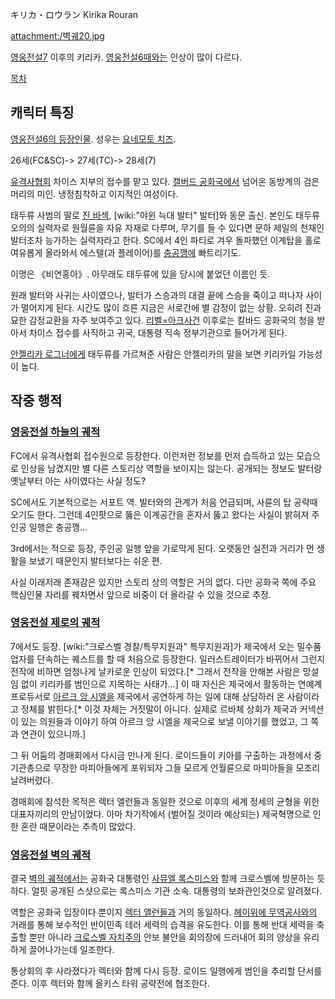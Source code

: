 キリカ・ロウラン
Kirika Rouran

attachment:/벽궤20.jpg

[[영웅전설7]] 이후의 키리카. [[영웅전설6]]때와는 인상이 많이 다르다.

[[목차]]
== 캐릭터 특징 ==
[[영웅전설6의 등장인물]]. 성우는 [[요네모토 치즈]].

26세(FC&SC)-> 27세(TC)-> 28세(7)

[[유격사협회]] 차이스 지부의 접수를 맡고 있다. [[캘버드 공화국]]에서 넘어온 동방계의 검은 머리의 미인. 냉정침착하고 이지적인 여성이다.

태두류 사범의 딸로 [[진 바섹]], [wiki:"야윈 늑대 발터" 발터]와 동문 출신. 본인도 태두류오의의 실력자로 원월륜을 자유 자재로 다루며, 무기를 들 수 있다면 문하 제일의 천재인 발터조차 능가하는 실력자라고 한다. SC에서 4인 파티로 겨우 돌파했던 이계탑을 홀로 여유롭게 올라와서 에스텔(과 플레이어)를 [[충공깽]]에 빠트리기도. 

이명은 《비연홍아》. 아무래도 태두류에 있을 당시에 붙었던 이름인 듯.

원래 발터와 사귀는 사이였으나, 발터가 스승과의 대결 끝에 스승을 죽이고 떠나자 사이가 멀어지게 된다. 시간도 많이 흐른 지금은 서로간에 별 감정이 없는 상황. 오히려 진과 묘한 감정교환을 자주 보여주고 있다. [[리벨=아크]]사건 이후로는 칼바드 공화국의 청을 받아서 차이스 접수를 사직하고 귀국, 대통령 직속 정부기관으로 들어가게 된다.

[[안젤리카 로그너]]에게 태두류를 가르쳐준 사람은 안젤리카의 말을 보면 키리카일 가능성이 높다.

== 작중 행적 ==
=== [[영웅전설 하늘의 궤적]] ===
FC에서 유격사협회 접수원으로 등장한다. 이런저런 정보를 먼저 습득하고 있는 모습으로 인상을 남겼지만 별 다른 스토리상 역할을 보이지는 않는다. 공개되는 정보도 발터랑 옛날부터 아는 사이였다는 사실 정도?

SC에서도 기본적으로는 서포트 역. 발터와의 관계가 처음 언급되며, 사륜의 탑 공략때 오기도 한다. 그런데 4인팟으로 뚫은 이계공간을 혼자서 뚫고 왔다는 사실이 밝혀져 주인공 일행은 충공깽...

3rd에서는 적으로 등장, 주인공 일행 앞을 가로막게 된다. 오랫동안 실전과 거리가 먼 생활을 보냈기 때문인지 발터보다는 쉬운 편.

사실 이래저래 존재감은 있지만 스토리 상의 역할은 거의 없다. 다만 공화국 쪽에 주요 핵심인물 자리를 꿰차면서 앞으로 비중이 더 올라갈 수 있을 것으로 추정.

=== [[영웅전설 제로의 궤적]] ===
7에서도 등장. [wiki:"크로스벨 경찰/특무지원과" 특무지원과]가 제국에서 오는 밀수품 업자를 단속하는 퀘스트를 할 때 처음으로 등장한다. 일러스트레이터가 바뀌어서 그런지 전작에 비하면 엄청나게 날카로운 인상이 되었다.[* 그래서 전작을 안해본 사람은 망설임 없이 키리카를 범인으로 지목하는 사태가...] 이 때 자신은 제국에서 활동하는 연예계 프로듀서로 [[아르크 앙 시엘]]을 제국에서 공연하게 하는 일에 대해 상담하러 온 사람이라고 정체를 밝힌다.[* 이것 자체는 거짓말이 아니다. 실제로 르바체 상회가 제국과 커넥션이 있는 의원들과 이야기 하여 아르크 앙 시엘을 제국으로 보낼 이야기를 했었고, 그 쪽과 연관이 있으니까.]

그 뒤 어둠의 경매회에서 다시금 만나게 된다. 로이드들이 키아를 구출하는 과정에서 중기관총으로 무장한 마피아들에게 포위되자 그들 모르게 언월륜으로 마피아들을 모조리 날려버렸다.

경매회에 참석한 목적은 렉터 앨런들과 동일한 것으로 이후의 세계 정세의 균형을 위한 대표자끼리의 만남이었다. 아마 차기작에서 (벌어질 것이라 예상되는) 제국혁명으로 인한 혼란 때문이라는 추측이 많았다.

=== [[영웅전설 벽의 궤적]] ===
결국 [[벽의 궤적]]에서는 공화국 대통령인 [[사뮤엘 록스미스]]와 함께 크로스벨에 방문하는 듯 하다. 얼핏 공개된 스샷으로는 록스미스 기관 소속. 대통령의 보좌관인것으로 알려졌다.

역할은 공화국 입장이다 뿐이지 [[렉터 앨런들]]과 거의 동일하다. [[헤이위에 무역공사]]와의 거래를 통해 보수적인 반이민족 테러 세력의 습격을 유도한다. 이를 통해 반대 세력을 축출할 뿐만 아니라 [[크로스벨 자치주]]의 안보 불안을 회의장에 드러내어 회의 양상을 유리하게 끌어나가는데 일조한다.

통상회의 후 사라졌다가 렉터와 함께 다시 등장. 로이드 일행에게 범인을 추리할 단서를 준다. 이후 렉터와 함께 올키스 타워 공략전에 협조한다.
